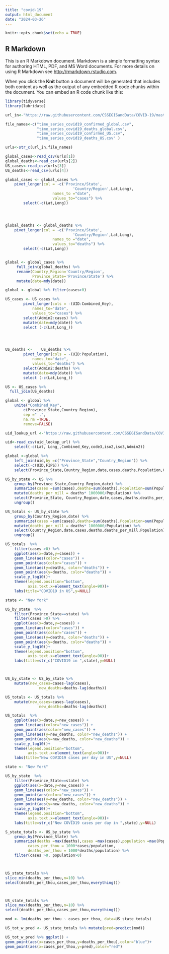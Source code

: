 ---
title: "covid-19"
output: html_document
date: "2024-03-26"
---

```{r setup, include=FALSE}
knitr::opts_chunk$set(echo = TRUE)
```

## R Markdown

This is an R Markdown document. Markdown is a simple formatting syntax for authoring HTML, PDF, and MS Word documents. For more details on using R Markdown see <http://rmarkdown.rstudio.com>.

When you click the **Knit** button a document will be generated that includes both content as well as the output of any embedded R code chunks within the document. You can embed an R code chunk like this:


```{r load library}
library(tidyverse)
library(lubridate)
```

```{r load-covid-19}
url_in<-"https://raw.githubusercontent.com/CSSEGISandData/COVID-19/master/csse_covid_19_data/csse_covid_19_time_series/"

file_names<-c("time_series_covid19_confirmed_global.csv",
              "time_series_covid19_deaths_global.csv",
              "time_series_covid19_confirmed_US.csv",
              "time_series_covid19_deaths_US.csv" )

urls<-str_c(url_in,file_names)

global_cases<-read_csv(urls[1])
global_deaths<-read_csv(urls[2])
US_cases<-read_csv(urls[3])
US_deaths<-read_csv(urls[4])

```

```{r pivot global}
global_cases <- global_cases %>%
	pivot_longer(col = -c('Province/State',
                              'Country/Region',Lat,Long),
                     names_to ="date",
                     values_to="cases") %>%
        select(-c(Lat,Long))	




global_deaths <- global_deaths %>%
	pivot_longer(col = -c('Province/State',
                              'Country/Region',Lat,Long),
                     names_to ="date",
                     values_to="deaths") %>%
        select(-c(Lat,Long))	



```

```{r join global cases and deaths}

global <- global_cases %>%
     full_join(global_deaths) %>%
     rename(Country_Region='Country/Region',
            Province_State='Province/State') %>%
     mutate(date=mdy(date))

global <- global %>% filter(cases>0)

```

```{r pivot US}
US_cases <-	US_cases %>%
		pivot_longer(cols = -(UID:Combined_Key),
			names_to="date",
			values_to="cases") %>%
		select(Admin2:cases) %>%
		mutate(date=mdy(date)) %>%
		select (-c(Lat,Long_))




US_deaths <-	US_deaths %>%
		pivot_longer(cols = -(UID:Population),
			names_to="date",
			values_to="deaths") %>%
		select(Admin2:deaths) %>%
		mutate(date=mdy(date)) %>%
		select (-c(Lat,Long_))


```

```{r join US cases and deaths}
US <- US_cases %>%
  full_join(US_deaths)


```

```{r add Combined_Key column to global}

global <- global %>%
	unite("Combined_Key",
		c(Province_State,Country_Region),
		sep =" ,",
		na.rm =TRUE,
		remove=FALSE)

```

```{r read in population from uid lookup}

uid_lookup_url <-"https://raw.githubusercontent.com/CSSEGISandData/COVID-19/master/csse_covid_19_data/UID_ISO_FIPS_LookUp_Table.csv"

uid<-read_csv(uid_lookup_url) %>%
	select(-c(Lat, Long_,Combined_Key,code3,iso2,iso3,Admin2))
```

```{r join population from uid lookup to global}

global <-global %>%
	left_join(uid,by =c("Province_State","Country_Region")) %>%
	select(-c(UID,FIPS)) %>%
	select(Province_State,Country_Region,date,cases,deaths,Population,Combined_Key)

```

```{r calc US deaths per mill by state per date}
US_by_state <- US %>%
	group_by(Province_State,Country_Region,date) %>%
	summarize(cases =sum(cases),deaths=sum(deaths),Population=sum(Population)) %>%
	mutate(deaths_per_mill = deaths* 1000000/Population) %>%
	select(Province_State, Country_Region,date,cases,deaths,deaths_per_mill,Population) %>%
	ungroup()
```
```{r calc summary of US_total by summing up US_by_state all by Country+_region} 

US_totals <- US_by_state %>%
	group_by(Country_Region,date) %>%
	summarize(cases =sum(cases),deaths=sum(deaths),Population=sum(Population)) %>%
	mutate(deaths_per_mill = deaths* 1000000/Population) %>%
	select(Country_Region,date,cases,deaths,deaths_per_mill,Population) %>%
	ungroup()

```

```{r plot cases and deaths of US_totals}

US_totals  %>%
	filter(cases >0) %>%
	ggplot(aes(x=date,y=cases)) +
	geom_line(aes(color="cases")) +
	geom_point(aes(color="cases")) +
	geom_line(aes(y=deaths, color="deaths")) +
	geom_point(aes(y=deaths, color="deaths")) +
	scale_y_log10()+
	theme(legend.position="bottom",
	      axis.text.x=element_text(angle=90))+
	labs(title="COVID19 in US",y=NULL)

```

```{r plot cases and deaths of New York using US_by_state}
state <- "New York"

US_by_state  %>%
	filter(Province_State==state) %>%
	filter(cases >0) %>%
	ggplot(aes(x=date,y=cases)) +
	geom_line(aes(color="cases")) +
	geom_point(aes(color="cases")) +
	geom_line(aes(y=deaths, color="deaths")) +
	geom_point(aes(y=deaths, color="deaths")) +
	scale_y_log10()+
	theme(legend.position="bottom",
	      axis.text.x=element_text(angle=90))+
	labs(title=str_c("COVID19 in ",state),y=NULL)




```

```{r calculate new cases/deaths of each date and append the columns to US_by_state and US_totals }

US_by_state <- US_by_state %>%
	mutate(new_cases=cases-lag(cases),
               new_deaths=deaths-lag(deaths))

US_totals <- US_totals %>%
	mutate(new_cases=cases-lag(cases),
               new_deaths=deaths-lag(deaths))

```
```{r plot new cases and deaths of US_totals}
US_totals  %>%
	ggplot(aes(x=date,y=new_cases)) +
	geom_line(aes(color="new_cases")) +
	geom_point(aes(color="new_cases")) +
	geom_line(aes(y=new_deaths, color="new_deaths")) +
	geom_point(aes(y=new_deaths, color="new_deaths")) +
	scale_y_log10()+
	theme(legend.position="bottom",
	      axis.text.x=element_text(angle=90))+
	labs(title="New COVID19 cases per day in US",y=NULL)
```

```{r plot new cases and deaths select US state}

state <- "New York"

US_by_state  %>%
	filter(Province_State==state) %>%
	ggplot(aes(x=date,y=new_cases)) +
	geom_line(aes(color="new_cases")) +
	geom_point(aes(color="new_cases")) +
	geom_line(aes(y=new_deaths, color="new_deaths")) +
	geom_point(aes(y=new_deaths, color="new_deaths")) +
	scale_y_log10()+
	theme(legend.position="bottom",
	      axis.text.x=element_text(angle=90))+
	labs(title=str_c("New COVID19 cases per day in ",state),y=NULL)

```

```{r find the 10 States of min and max death per thousand}
S_state_totals <- US_by_state %>%
	group_by(Province_State) %>%
	summarize(deaths =max(deaths),cases =max(cases),population =max(Population),
		  cases_per_thou = 1000*cases/population,
		  deaths_per_thou = 1000*deaths/population) %>%
	filter(cases >0, population>0)



US_state_totals %>% 
slice_min(deaths_per_thou,n=10) %>%
select(deaths_per_thou,cases_per_thou,everything())



US_state_totals %>% 
slice_max(deaths_per_thou,n=10) %>%
select(deaths_per_thou,cases_per_thou,everything())

```
```{r create a linear model of deaths_per_thou based on cases_per_thou of US State and plot result prediction against actuls}

mod <- lm(deaths_per_thou ~ cases_per_thou, data=US_state_totals)

US_tot_w_pred <- US_state_totals %>% mutate(pred=predict(mod))

US_tot_w_pred %>% ggplot() +
geom_point(aes(x=cases_per_thou,y=deaths_per_thou),color="blue")+
geom_point(aes(x=cases_per_thou,y=pred),color="red")
```

